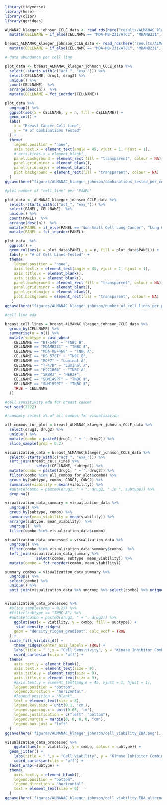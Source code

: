 ```r
library(tidyverse)
library(here)
library(clipr)
library(ggridges)
```

```r
ALMANAC_klaeger_johnson_CCLE_data <- read_rds(here("results/ALMANAC_klaeger_johnson_data_for_ml.rds.gz")) %>%
  mutate(CELLNAME = if_else(CELLNAME == "MDA-MB-231/ATCC", "MDAMB231", CELLNAME))

breast_ALMANAC_klaeger_johnson_CCLE_data <- read_rds(here("results/ALMANAC_klaeger_johnson_models/breast_cancer_models/ALMANAC_klaeger_johnson_data_for_ml_breast.rds.gz")) %>%
  mutate(CELLNAME = if_else(CELLNAME == "MDA-MB-231/ATCC", "MDAMB231", CELLNAME))
```

```r
# data abundance per cell line

plot_data <- breast_ALMANAC_klaeger_johnson_CCLE_data %>%
  select(-starts_with(c("act_", "exp_"))) %>%
  select(CELLNAME, drug1, drug2) %>%
  unique() %>%
  count(CELLNAME)  %>% 
  arrange(desc(n))  %>%
  mutate(CELLNAME = fct_inorder(CELLNAME))

plot_data %>%
  ungroup() %>%
  ggplot(aes(x = CELLNAME, y = n, fill = CELLNAME)) +
  geom_col() +
  labs(
    x = "Breast Cancer Cell Line",
    y = "# of Combinations Tested"
  ) +
  theme(
    legend.position = "none",
    axis.text.x = element_text(angle = 45, vjust = 1, hjust = 1),
    # axis.ticks.x = element_blank(),
    panel.background = element_rect(fill = "transparent", colour = NA),
    panel.grid.minor = element_blank(),
    panel.grid.major = element_blank(),
    plot.background = element_rect(fill = "transparent", colour = NA)
  )
ggsave(here("figures/ALMANAC_klaeger_johnson/combinations_tested_per_cell_line.png"), width = 7, height = 7, units = "cm")
```

```r
#plot number of "cell_line" per "PANEL"

plot_data <- ALMANAC_klaeger_johnson_CCLE_data %>%
  select(-starts_with(c("act_", "exp_"))) %>%
  select(PANEL, CELLNAME)  %>% 
  unique() %>%
  count(PANEL)  %>% 
  arrange(desc(n))  %>% 
  mutate(PANEL = if_else(PANEL == "Non-Small Cell Lung Cancer", "Lung Cancer", PANEL))  %>% 
  mutate(PANEL = fct_inorder(PANEL))

plot_data  %>% 
  ggplot() +
  geom_col(aes(x = plot_data$PANEL, y = n, fill = plot_data$PANEL)) +
  labs(y = "# of Cell Lines Tested") +
  theme(
    legend.position = "none",
    axis.text.x = element_text(angle = 45, vjust = 1, hjust = 1),
    axis.title.x = element_blank(),
    axis.ticks.x = element_blank(),
    panel.background = element_rect(fill = "transparent", colour = NA),
    panel.grid.minor = element_blank(),
    panel.grid.major = element_blank(),
    plot.background = element_rect(fill = "transparent", colour = NA)
   )
ggsave(here("figures/ALMANAC_klaeger_johnson/number_of_cell_lines_per_panel.png"), width = 7, height = 7, units = "cm")
 ```

```r
#cell line eda

breast_cell_lines = breast_ALMANAC_klaeger_johnson_CCLE_data %>% 
  group_by(CELLNAME) %>% 
  summarise(n = n()) %>% 
  mutate(subtype = case_when(
    CELLNAME == "BT-549" ~ "TNBC B",
    CELLNAME == "MDAMB231" ~ "TNBC B",
    CELLNAME == "MDA-MB-468" ~ "TNBC A",
    CELLNAME == "HS 578T" ~ "TNBC B",
    CELLNAME == "MCF7" ~ "Luminal A",
    CELLNAME == "T-47D" ~ "Luminal A",
    CELLNAME == "HCC1806" ~ "TNBC A",
    CELLNAME == "SKBR3" ~ "HER2+",
    CELLNAME == "SUM149PT" ~ "TNBC B",
    CELLNAME == "SUM159PT" ~ "TNBC B",
    TRUE ~ CELLNAME
  ))
```

```r
#cell sensitivity eda for breast cancer
set.seed(2222)

#randomly select x% of all combos for visualization 

all_combos_for_plot = breast_ALMANAC_klaeger_johnson_CCLE_data %>% 
  select(drug1, drug2) %>% 
  unique() %>% 
  mutate(combo = paste0(drug1, " + ", drug2)) %>% 
  slice_sample(prop = 0.2)

visualization_data = breast_ALMANAC_klaeger_johnson_CCLE_data %>% 
  select(-starts_with(c("act_", "exp_"))) %>% 
  left_join(breast_cell_lines %>% 
              select(CELLNAME, subtype)) %>%
  mutate(combo = paste0(drug1, " + ", drug2)) %>%
  filter(combo %in% all_combos_for_plot$combo) %>% 
  group_by(subtype, combo, CONC1, CONC2) %>% 
  summarise(viability = mean(viability)) %>% 
  #mutate(combo = paste0(drug1, " + ", drug2, " in ", subtype)) %>% 
  drop_na()

visualization_data_summary = visualization_data %>% 
  ungroup() %>%
  group_by(subtype, combo) %>% 
  summarise(mean_viability = mean(viability)) %>% 
  arrange(subtype, mean_viability)  %>% 
  ungroup()  %>% 
  filter(combo %in% visualization_data$combo)

visualization_data_processed = visualization_data %>% 
  ungroup() %>% 
  filter(combo %in% visualization_data_summary$combo)  %>%
  left_join(visualization_data_summary %>% 
              select(combo, subtype, mean_viability)) %>%
  mutate(combo = fct_reorder(combo, mean_viability))

summary_combos = visualization_data_summary %>% 
  ungroup() %>% 
  select(combo) %>% 
  unique() %>% 
  anti_join(visualization_data %>% ungroup %>% select(combo) %>% unique())


visualization_data_processed %>% 
  #slice_sample(prop = 0.25) %>% 
  #filter(subtype == "TNBC A") %>% 
  #mutate(combo = paste0(drug1, " + ", drug2)) %>%
	ggplot(aes(x = viability, y = combo, fill = subtype)) +
	 stat_density_ridges(
    geom = "density_ridges_gradient", calc_ecdf = TRUE
  ) +
  scale_fill_viridis_d() +
	theme_ridges(center_axis_labels = TRUE) + 
	labs(title = " ",x = "Cell Sensitivity", y = "Kinase Inhibitor Combinations", fill = "Subtype") +
	coord_cartesian(clip = "off") +
  theme(
    axis.text.y = element_blank(),
    axis.text.x = element_text(size = 9),
    axis.title.y = element_text(size = 9),
    axis.title.x = element_text(size = 9),
    #axis.text.y = element_text(angle = 45, vjust = 1, hjust = 1),
    legend.position = "bottom",
    legend.direction = "horizontal",
    #legend.position = "blank",
    text = element_text(size = 8), 
    legend.key.size = unit(0.1, 'cm'),
    legend.spacing.x = unit(0.05, 'cm'),
    legend.justification = c("left", "bottom"), 
    legend.margin = margin(0, 0, 0, 0, "cm"),
    legend.box.just = "left"
  ) 
ggsave(here('figures/ALMANAC_klaeger_johnson/cell_viability_EDA.png'), height = 7, width = 7, units = "cm")

visualization_data_processed %>% 
	ggplot(aes(x = viability, y = combo, colour = subtype)) +
  geom_jitter() +
	labs(title = " ",x = "Cell Viability", y = "Kinase Inhibitor Combinations", colour = "Breast Cancer Subtype") +
	coord_cartesian(clip = "off") +
  facet_wrap(~subtype) +
  theme(
    axis.text.y = element_blank(),
    legend.position = "bottom",
    legend.direction = "horizontal",
    text = element_text(size = 9)
  ) 
ggsave(here('figures/ALMANAC_klaeger_johnson/cell_viability_EDA_alternate.png'), height = 7, width = 7, units = "cm")
```

